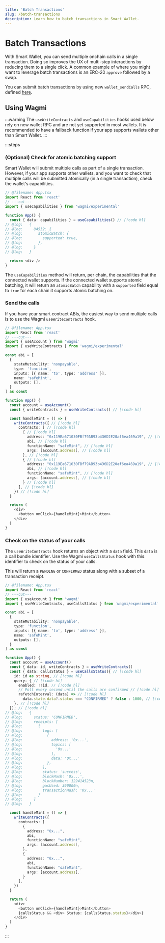 ```yaml
---
title: 'Batch Transactions'
slug: /batch-transactions
description: Learn how to batch transactions in Smart Wallet.
---
```





# Batch Transactions

With Smart Wallet, you can send multiple onchain calls in a single transaction. Doing so improves the UX of multi-step interactions by reducing them to a single click. A common example of where you might want to leverage batch transactions is an ERC-20 `approve` followed by a swap.

You can submit batch transactions by using new `wallet_sendCalls` RPC, defined [here](https://eip5792.xyz/reference/sendCalls).

## Using Wagmi

:::warning
The `useWriteContracts` and `useCapabilities` hooks used below rely on new wallet RPC and are not yet supported in most wallets. 
It is recommended to have a fallback function if your app supports wallets other than Smart Wallet. 
:::

:::steps
### (Optional) Check for atomic batching support

Smart Wallet will submit multiple calls as part of a single transaction. However, if your app supports other wallets, and you want to check that multiple calls will be submitted atomically (in a single transaction), check the wallet's capabilities.

```ts twoslash [App.tsx]
// @filename: App.tsx
import React from 'react'
// ---cut---
import { useCapabilities } from 'wagmi/experimental'

function App() {
  const { data: capabilities } = useCapabilities() // [!code hl]
// @log:   {
// @log:     84532: {
// @log:       atomicBatch: {
// @log:         supported: true,
// @log:       },
// @log:     }  
// @log:   }

  return <div />
}
```

The `useCapabilities` method will return, per chain, the capabilities that the connected wallet supports. If the connected wallet supports atomic batching, it will return an `atomicBatch` capability with a `supported` field equal to `true` for each chain it supports atomic batching on.

### Send the calls

If you have your smart contract ABIs, the easiest way to send multiple calls is to use the Wagmi `useWriteContracts` hook.

```ts twoslash [App.tsx]
// @filename: App.tsx
import React from 'react'
// ---cut---
import { useAccount } from 'wagmi'
import { useWriteContracts } from 'wagmi/experimental'

const abi = [
  {
    stateMutability: 'nonpayable',
    type: 'function',
    inputs: [{ name: 'to', type: 'address' }],
    name: 'safeMint',
    outputs: [],
  }
] as const

function App() {
  const account = useAccount()
  const { writeContracts } = useWriteContracts() // [!code hl]

  const handleMint = () => {
    writeContracts({ // [!code hl]
      contracts: [ // [!code hl]
        { // [!code hl]
          address: "0x119Ea671030FBf79AB93b436D2E20af6ea469a19", // [!code hl]
          abi, // [!code hl]
          functionName: "safeMint", // [!code hl]
          args: [account.address], // [!code hl]
        }, // [!code hl]
        { // [!code hl]
          address: "0x119Ea671030FBf79AB93b436D2E20af6ea469a19", // [!code hl]
          abi, // [!code hl]
          functionName: "safeMint", // [!code hl]
          args: [account.address], // [!code hl]
        } // [!code hl]
      ], // [!code hl]
    }) // [!code hl]
  }

  return ( 
    <div>
      <button onClick={handleMint}>Mint</button>
    </div>
  )
}
```

### Check on the status of your calls

The `useWriteContracts` hook returns an object with a `data` field. This `data` is a call bundle identifier. Use the Wagmi `useCallsStatus` hook with this identifier to check on the status of your calls.

This will return a `PENDING` or `CONFIRMED` status along with a subset of a transaction receipt.

```ts twoslash [App.tsx]
// @filename: App.tsx
import React from 'react'
// ---cut---
import { useAccount } from 'wagmi'
import { useWriteContracts, useCallsStatus } from 'wagmi/experimental'

const abi = [
  {
    stateMutability: 'nonpayable',
    type: 'function',
    inputs: [{ name: 'to', type: 'address' }],
    name: 'safeMint',
    outputs: [],
  }
] as const

function App() {
  const account = useAccount()
  const { data: id, writeContracts } = useWriteContracts()
  const { data: callsStatus } = useCallsStatus({ // [!code hl]
    id: id as string, // [!code hl]
    query: { // [!code hl]
      enabled: !!id, // [!code hl]
      // Poll every second until the calls are confirmed // [!code hl]
      refetchInterval: (data) => // [!code hl]
        data.state.data?.status === "CONFIRMED" ? false : 1000, // [!code hl]
    }, // [!code hl]
  }); // [!code hl]
// @log:   {
// @log:     status: 'CONFIRMED',
// @log:     receipts: [
// @log:       {
// @log:         logs: [
// @log:           {
// @log:             address: '0x...',
// @log:             topics: [
// @log:               '0x...'
// @log:             ],
// @log:             data: '0x...'
// @log:           },
// @log:         ],
// @log:         status: 'success',
// @log:         blockHash: '0x...',
// @log:         blockNumber: 122414523n,
// @log:         gasUsed: 390000n,
// @log:         transactionHash: '0x...'
// @log:       }
// @log:     ]
// @log:   }

  const handleMint = () => {
    writeContracts({
      contracts: [
        {
          address: "0x...",
          abi,
          functionName: "safeMint",
          args: [account.address],
        },
        {
          address: "0x...",
          abi,
          functionName: "safeMint",
          args: [account.address],
        }
      ],
    })
  }

  return ( 
    <div>
      <button onClick={handleMint}>Mint</button>
      {callsStatus && <div> Status: {callsStatus.status}</div>}
    </div>
  )
}
```

:::

<FeedbackWidget />
